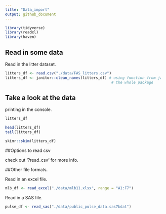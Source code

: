 ```yaml
---
title: "Data_import"
output: github_document
---
```


```r
library(tidyverse)
library(readxl)
library(haven)
```

## Read in some data

Read in the litter dataset.

```r
litters_df <- read.csv("./data/FAS_litters.csv")
litters_df <- janitor::clean_names(litters_df) # using function from janitor without loading
                                                # the whole package
```

## Take a look at the data

printing in the console.

```r
litters_df
```

```r
head(litters_df)
tail(litters_df)
```

```r
skimr::skim(litters_df)
```

##Options to read csv

check out '?read_csv' for more info. 

##Other file formats.

Read in an excel file.

```r
mlb_df <- read_excel("./data/mlb11.xlsx", range = "A1:F7")
```

Read in a SAS file.

```r
pulse_df <- read_sas("./data/public_pulse_data.sas7bdat")
```

